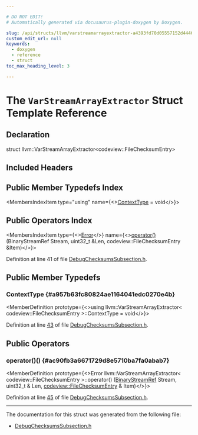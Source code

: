 ```yaml
---

# DO NOT EDIT!
# Automatically generated via docusaurus-plugin-doxygen by Doxygen.

slug: /api/structs/llvm/varstreamarrayextractor-a4393fd70d05557152d44467d974212d
custom_edit_url: null
keywords:
  - doxygen
  - reference
  - struct
toc_max_heading_level: 3

---
```





# The `VarStreamArrayExtractor` Struct Template Reference

<DoxygenPage pluginConfig={pluginConfig}>



## Declaration

<CodeBlock>struct llvm::VarStreamArrayExtractor&lt;codeview::FileChecksumEntry&gt;</CodeBlock>

## Included Headers

<IncludesList>
<IncludesListItem
  filePath="llvm/DebugInfo/CodeView/DebugChecksumsSubsection.h"
  permalink="/docs/api/files/include/include/llvm/include/llvm/debuginfo/include/llvm/debuginfo/codeview/debugchecksumssubsection-h"
  isLocal="true" />
</IncludesList>

## Public Member Typedefs Index

<MembersIndex>

<MembersIndexItem
  type="using"
  name={<><a href="#a957b63fc80824ae1164041edc0270e4b">ContextType</a> = void</>}>
</MembersIndexItem>

</MembersIndex>

## Public Operators Index

<MembersIndex>

<MembersIndexItem
  type={<><a href="/docs/api/classes/llvm/error">Error</a></>}
  name={<><a href="#ac90fb3a6671729d8e5710ba7fa0abab7">operator()</a> (BinaryStreamRef Stream, uint32&#95;t &amp;Len, codeview::FileChecksumEntry &amp;Item)</>}>
</MembersIndexItem>

</MembersIndex>


Definition at line 41 of file <a href="/docs/api/files/include/include/llvm/include/llvm/debuginfo/include/llvm/debuginfo/codeview/debugchecksumssubsection-h">DebugChecksumsSubsection.h</a>.

<SectionDefinition>

## Public Member Typedefs

### ContextType {#a957b63fc80824ae1164041edc0270e4b}

<MemberDefinition
  prototype={<>using llvm::VarStreamArrayExtractor&lt; codeview::FileChecksumEntry &gt;::ContextType =  void</>}>

Definition at line <a href="/docs/api/files/include/include/llvm/include/llvm/debuginfo/include/llvm/debuginfo/codeview/debugchecksumssubsection-h/#l00043">43</a> of file <a href="/docs/api/files/include/include/llvm/include/llvm/debuginfo/include/llvm/debuginfo/codeview/debugchecksumssubsection-h">DebugChecksumsSubsection.h</a>.
</MemberDefinition>

</SectionDefinition>

<SectionDefinition>

## Public Operators

### operator()() {#ac90fb3a6671729d8e5710ba7fa0abab7}

<MemberDefinition
  prototype={<>Error llvm::VarStreamArrayExtractor&lt; codeview::FileChecksumEntry &gt;::operator() (<a href="/docs/api/classes/llvm/binarystreamref">BinaryStreamRef</a> Stream, uint32&#95;t &amp; Len, <a href="/docs/api/structs/llvm/codeview/filechecksumentry">codeview::FileChecksumEntry</a> &amp; Item)</>}>

Definition at line <a href="/docs/api/files/include/include/llvm/include/llvm/debuginfo/include/llvm/debuginfo/codeview/debugchecksumssubsection-h/#l00045">45</a> of file <a href="/docs/api/files/include/include/llvm/include/llvm/debuginfo/include/llvm/debuginfo/codeview/debugchecksumssubsection-h">DebugChecksumsSubsection.h</a>.
</MemberDefinition>

</SectionDefinition>

<hr/>

The documentation for this struct was generated from the following file:

<ul>
<li><a href="/docs/api/files/include/include/llvm/include/llvm/debuginfo/include/llvm/debuginfo/codeview/debugchecksumssubsection-h">DebugChecksumsSubsection.h</a></li>
</ul>

</DoxygenPage>
